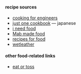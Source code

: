 
#### recipe sources

- [cooking for engineers](https://www.cookingforengineers.com/)
- [just one cookbook](https://www.justonecookbook.com/) — japanese
- [i need food](https://boredzo.itch.io/i-need-food)
- [Mab made food](https://www.mabmadefood.com/)
- [recipes for food](https://recipesforfood.net/)
- [wetleather](https://wetleather.com/recipes/)

#### other food-related links

- [eat or toss](https://www.eatortoss.com)
